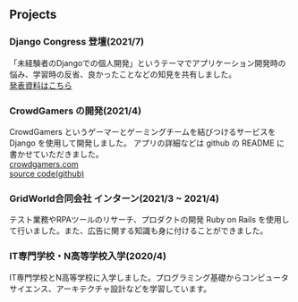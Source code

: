 ## Projects

### Django Congress 登壇(2021/7)

「未経験者のDjangoでの個人開発」というテーマでアプリケーション開発時の悩み、学習時の反省、良かったことなどの知見を共有しました。  
[発表資料はこちら]( https://speakerdeck.com/haruu_iq/wei-jing-yan-zhe-falsedjangodefalsege-ren-kai-fa)


### CrowdGamers の開発(2021/4)

CrowdGamers というゲーマーとゲーミングチームを結びつけるサービスを Django を使用して開発しました。
アプリの詳細などは github の README に書かせていただきました。  
[crowdgamers.com](http://crowdgamers.com)  
[source code(github)](https://github.com/haruu8/CrowdGamers)


### GridWorld合同会社 インターン(2021/3 ~ 2021/4)

テスト業務やRPAツールのリサーチ、プロダクトの開発 Ruby on Rails を使用して行いました。また、広告に関する知識も身に付けることができました。



### IT専門学校・N高等学校入学(2020/4)

IT専門学校とN高等学校に入学しました。プログラミング基礎からコンピュータサイエンス、アーキテクチャ設計などを学習しています。